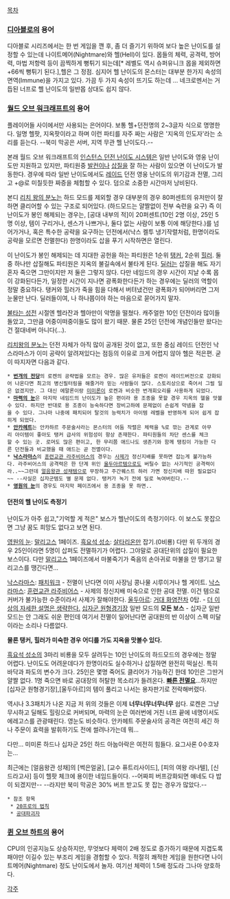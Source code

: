 [[목차]]
=== [[디아블로]]의 용어 ===
디아블로 시리즈에서는 한 번 게임을 깬 후, 좀 더 즐기기 위하여 보다 높은 난이도를 설정할 수 있는데 나이트메어(Nightmare)와 헬(Hell)이 있다.
몹들의 체력, 공격력, 방어력, 마법 저항력 등이 끔찍하게 뻥튀기 되는데[* 레벨도 역시 슈퍼유니크 몹을 제외하면 +66씩 뻥튀기 된다.],헬은 그 정점. 심지어 헬 난이도의 몬스터는 대부분 한가지 속성의 면역(Immune)을 가지고 있다. 가끔 두 가지 속성이 뜨기도 하는데 ...
네크로멘서는 거듭된 너프로 헬 난이도의 일반몹 상대도 쉽지 않다.

=== [[월드 오브 워크래프트]]의 용어 ===
플레이어들 사이에서만 사용되는 은어이다. 보통 헬+던전명의 2~3글자 식으로 명명한다.
일명 헬팟, 지옥팟이라고 하며 이런 파티를 자주 짜는 사람은 '지옥의 인도자'라는 소리를 듣는다. --북미 막공은 서버, 지역 무관 헬 난이도다.--

본래 월드 오브 워크래프트의 [[인스턴스 던전 난이도 시스템]]은 일반 난이도와 영웅 난이도만 지원하고 있지만, 파티원중 [[발컨]]이나 [[삽질]]을 잘 하는 사람이 있으면 이 난이도가 발동한다. 경우에 따라 일반 난이도에서도 [[레이드]] 던전 영웅 난이도의 위기감과 전멸, 그리고 +@로 미칠듯한 짜증을 체험할 수 있다. 덤으로 소중한 시간마저 낭비된다.

본디 [[리치 왕의 분노]]는 하드 모드를 제외할 경우 대부분의 경우 80퍼센트의 유저만이 잘하면 클리어할 수 있는 구조로 되어있다. (하드모드는 얄짤없이 전부 숙련을 요구) 즉 이 난이도가 봉인 해제되는 경우는, [공대 내부의 적]이 20퍼센트(10인 2명 이상, 25인 5명 이상, 템이 구리거나, 센스가 나쁘거나, 둘다 없는 사람이 보통 이에 해당한다.)를 넘어가거나, 혹은 특수한 공략을 요구하는 던전에서(낙스 켈투 냉기작렬처럼, 한명이라도 공략을 모르면 전멸한다) 한명이라도 삽을 푸기 시작하면은 열린다. 

이 난이도가 봉인 해제되는 데 지대한 공헌을 하는 파티원은 1순위 [[탱커]], 2순위 [[힐러]]. 둘 중 하나만 삽질해도 파티원은 지옥의 불길속에서 불타게 된다. [[딜러]]는 삽질을 해도 자기 혼자 죽으면 그만이지만 저 둘은 그렇지 않다. 다만 네임드의 경우 시간이 지날 수록 몹이 강화된다든가, 일정한 시간이 지나면 광폭화한다든가 하는 경우에는 딜러의 역할이 정말 중요하다. 탱커와 힐러가 죽을 힘을 다해서 버텨냈건만 광폭화가 되어버리면 그저 눈물만 난다. 딜러들이여, 나 하나쯤이야 하는 마음으로 묻어가지 말자.

[[불타는 성전]] 시절엔 헬라잔과 헬아만이 악명을 떨쳤다. 캐주얼한 10인 던전이라 많이들 돌았고, 그만큼 어중이떠중이들도 많이 왔기 때문. 물론 25인 던전에 개념인들만 왔다는 건 절대네버 아니다(…).

[[리치왕의 분노]]는 던전 자체가 아직 많이 공개된 것이 없고, 또한 중심 레이드 던전인 낙스라마스가 이미 공략이 알려져있다는 점등의 이유로 크게 어렵지 않아 헬은 적은편. 굳이 따지자면 다음과 같다.

 * '''[[번개의 전당]]'''의 로켄의 공략법을 모르는 경우. 많은 유저들은 로켄이 레이드버전으로 강화되어 나온다면 최고의 병신필터링을 해줄거라 믿는 사람들이 많다. 스토리상으로 죽어서 그럴 일은 없겠지만. 그 대신 에말론이랑 [[미미론]]이 로켄과 비슷한 번개회오리를 사용하게 되었다.
 * '''[[마력의 눈]]'''은 마지막 네임드의 난이도가 높은 편이라 용 조종을 못할 경우 지옥의 헬을 맛볼수 있다. 하지만 반대로 용 조종이 능숙하다면 장비고하에 문제없이 손쉽게 막넴을 잡을 수 있다. 그나마 나중에 패치되어 탈것의 능력치가 아이템 레벨을 반영하게 되어 쉽게 잡히게 되었다. 
 * '''[[안카헤트]]'''는 안카하르 주문술사라는 몬스터의 어둠 작렬은 체력을 %로 깎는 관계로 아무리 아이템이 좋아도 탱커 급사의 위험성이 항상 존재한다. 파티원들의 차단 센스를 체크할 수 있는 곳. 로머도 많은 편이고, 한 무리쯤 애드나도 생존기와 함께 탱킹이 가능한 다른 던전들과 비교했을 때 애드는 곧 전멸이다.
 * '''[[낙스라마스]]'''의 [[훈련교관 라주비어스]]의 경우는 [[사제]]가 정신지배를 못하면 잡는게 불가능하다. 라주비어스의 공격력은 한 단계 위인 [[울두아르]]템으로도 버틸수 없는 사기적인 공격력이라..~~그런데 [[얼음왕관 성채]]템으로 무장하고 주간퀘스트 하러 가면 정신지배 따윈 필요없다~~ --사실은 십자군템도 별 문제 없다. 탱커가 녹기 전에 딜로 녹여버린다.--
 * '''[[영원의 눈]]'''의 경우도 마지막 페이즈에서 용 조종을 못 하면..

==== 던전의 헬 난이도 측정기 ====
난이도가 아주 쉽고,"기억할 게 적은" 보스가 헬난이도의 측정기이다. 
이 보스도 못잡으면 그냥 꿈도 희망도 없다고 보면 된다.

[[영원의 눈]]: [[말리고스]] 1페이즈.
[[흑요석 성소]]: [[살타리온]]만 잡기.(0비룡)
다만 위 두개의 경우 25인이라면 5명이 삽퍼도 전멸하기가 어렵다. 그야말로 공대단위의 삽질이 필요한 보스이다. 다만 [[말리고스]] 1페이즈에서 마불죽기가 죽음의 손아귀로 마불을 안 땡기고 말리고스를 땡긴다면...

[[낙스라마스]]: [[패치워크]] - 전멸이 난다면 이미 사장님 콩나물 시루이거나 헬 게이트.
[[낙스라마스]]: [[훈련교관 라주비어스]] - 사제의 정신지배 미숙으로 인한 공대 전멸. 이건 템으로 커버가 불가능한 수준이라서 사제가 잘해야한다. 
[[울두아르]]: [[거대 화염전차]] 0탑. - [[더 이상의 자세한 설명은 생략한다.]]
[[십자군 원형경기장]] 일반 모드의 '''모든 보스''' - 십자군 일반 모드는 안 그래도 쉬운 편인데 여기서 전멸이 일어난다면 공대원의 반 이상이 스펙 미달이라는 소리나 다름없다.

'''물론 탱커, 힐러가 미숙한 경우 어디를 가도 지옥을 맛볼수 있다.'''

[[흑요석 성소]]의 3마리 비룡을 모두 살려두는 10인 난이도의 하드모드의 경우에는 정말 어렵다. 난이도도 어려운데다가 한명이라도 실수하거나 삽질하면 완전히 떡실신. 특히 바닥과 파도의 변수가 크다. 25인은 몇명 죽어도 클리어가 가능하긴 한데 10인은 그딴거 얄짤 없다. 1명 죽으면 바로 공대장의 허탈한 목소리가 들려온다. '''[[빠른 전멸]]요'''...하지만 [십자군 원형경기장],[울두아르]의 템이 풀리고 나서는 용자판기로 전락해버렸다.

역시나 3.3패치가 나온 지금 저 위의 것들은 이제 '''너무너무너무너무''' 쉽다. 로켄은 그냥 무시하고 딜해도 힐링으로 커버되며, 마력의 눈은 여러번에 거친 너프 끝에 네명이서도 에레고스를 관광때린다. 영눈도 비슷하다. 안카헤트 주문술사의 공격은 여전히 세긴 하나 주문이 효력을 발휘하기도 전에 썰려나가는데 뭐...

다만... 미미론 하드나 십자군 25인 하드 아눕아락은 여전히 힘들다. 요그사론 0수호자는... 

최근에는 [얼음왕관 성채]의 [썩은얼굴], [교수 퓨트리사이드], [피의 여왕 라나텔], [신드라고사] 등이 헬팟 체크에 용이한 네임드들이다. --어짜피 버프강화되면 얘네도 다 밥이 되겠지만-- --라지만 북미 막공은 30% 버프 받고도 못 잡는 경우가 많았다.--

 * 참조 항목 
  * [[20프로의 법칙]] 
  * [[공대파괴자]]

=== [[퀸 오브 하트]]의 용어 ===
CPU의 인공지능도 상승하지만, 무엇보다 체력이 2배 정도로 증가하기 때문에 지겹도록 패야만 이길수 있는 부조리 게임을 경험할 수 있다.
적절히 쾌적한 게임을 원한다면 나이트메어(Nightmare) 정도 난이도에서 놀자. 여기선 체력이 1.5배 정도라 그나마 양호하다.

[[각주]]
